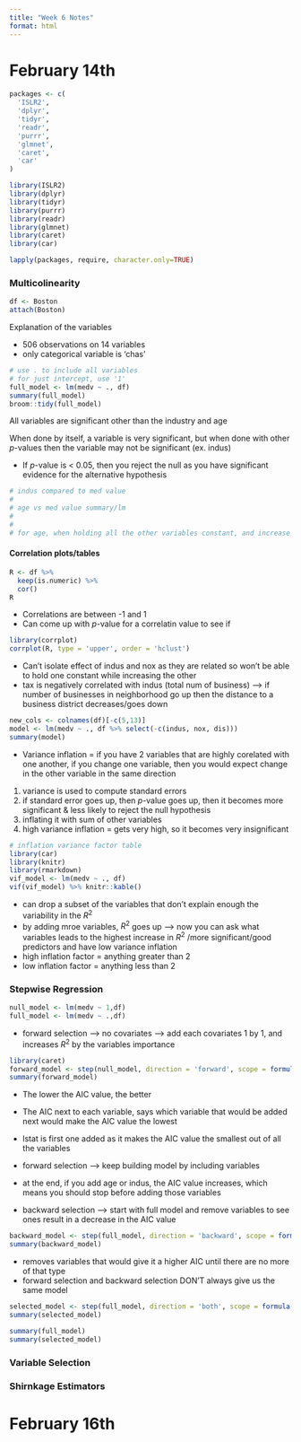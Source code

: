 ```yaml
---
title: "Week 6 Notes"
format: html 
---
```


# February 14th

```r
packages <- c(
  'ISLR2',
  'dplyr',
  'tidyr',
  'readr',
  'purrr',
  'glmnet',
  'caret',
  'car'
)

library(ISLR2)
library(dplyr)
library(tidyr)
library(purrr)
library(readr)
library(glmnet)
library(caret)
library(car)

lapply(packages, require, character.only=TRUE)

```

### Multicolinearity

```r
df <- Boston
attach(Boston)
```

Explanation of the variables

* 506 observations on 14 variables
* only categorical variable is 'chas'

```r
# use . to include all variables
# for just intercept, use '1'
full_model <- lm(medv ~ ., df)
summary(full_model)
broom::tidy(full_model)
```
All variables are significant other than the industry and age


When done by itself, a variable is very significant, but when done with other $p$-values then the variable may not be significant (ex. indus)

* If $p$-value is < 0.05, then you reject the null as you have significant evidence for the alternative hypothesis
```r
# indus compared to med value
# 
# age vs med value summary/lm
# 
# 
# for age, when holding all the other variables constant, and increase age by 1, the med value will increase by _____ (0.003611) --> if some variables are related, then by increasing age, the other variables will change

```


#### Correlation plots/tables
```r
R <- df %>%
  keep(is.numeric) %>%
  cor()
R

```
* Correlations are between -1 and 1
* Can come up with $p$-value for a correlatin value to see if 

```r
library(corrplot)
corrplot(R, type = 'upper', order = 'hclust')
```
* Can't isolate effect of indus and nox as they are related so won't be able to hold
one constant while increasing the other
* tax is negatively correlated with indus (total num of business) --> if number of businesses in neighborhood go up then the distance to a business district decreases/goes down


```r
new_cols <- colnames(df)[-c(5,13)]
model <- lm(medv ~ ., df %>% select(-c(indus, nox, dis)))
summary(model)
```
* Variance inflation = if you have 2 variables that are highly corelated with one another, if you change one variable, then you would expect change in the other variable in the same direction

1. variance is used to compute standard errors
1. if standard error goes up, then $p$-value goes up, then it becomes more significant & less likely to reject the null hypothesis 
1. inflating it with sum of other variables 
1. high variance inflation = gets very high, so it becomes very insignificant


```r
# inflation variance factor table
library(car)
library(knitr)
library(rmarkdown)
vif_model <- lm(medv ~ ., df)
vif(vif_model) %>% knitr::kable()
```
* can drop a subset of the variables that don't explain enough the variability in the $R^2$
* by adding mroe variables, $R^2$ goes up --> now you can ask what variables leads to the highest increase in $R^2$ /more significant/good predictors and have low variance inflation 
* high inflation factor = anything greater than 2 
* low inflation factor = anything less than 2


### Stepwise Regression
```r
null_model <- lm(medv ~ 1,df)
full_model <- lm(medv ~ .,df)
```

* forward selection --> no covariates --> add each covariates 1 by 1, and increases $R^2$ by the variables importance
```r
library(caret)
forward_model <- step(null_model, direction = 'forward', scope = formula(full_model))
summary(forward_model)
```
* The lower the AIC value, the better
* The AIC next to each variable, says which variable that would be added next would make the AIC value the lowest
* lstat is first one added as it makes the AIC value the smallest out of all the variables
* forward selection --> keep building model by including variables
* at the end, if you add age or indus, the AIC value increases, which means you should stop before adding those variables



* backward selection --> start with full model and remove variables to see ones result in a decrease in the AIC value
```r
backward_model <- step(full_model, direction = 'backward', scope = formula(null_model))
summary(backward_model)
```
* removes variables that would give it a higher AIC until there are no more of that type
* forward selection and backward selection DON'T always give us the same model

```r
selected_model <- step(full_model, direction = 'both', scope = formula(full_model))
summary(selected_model)
```

```r
summary(full_model)
summary(selected_model)
```
### Variable Selection


### Shirnkage Estimators




# February 16th